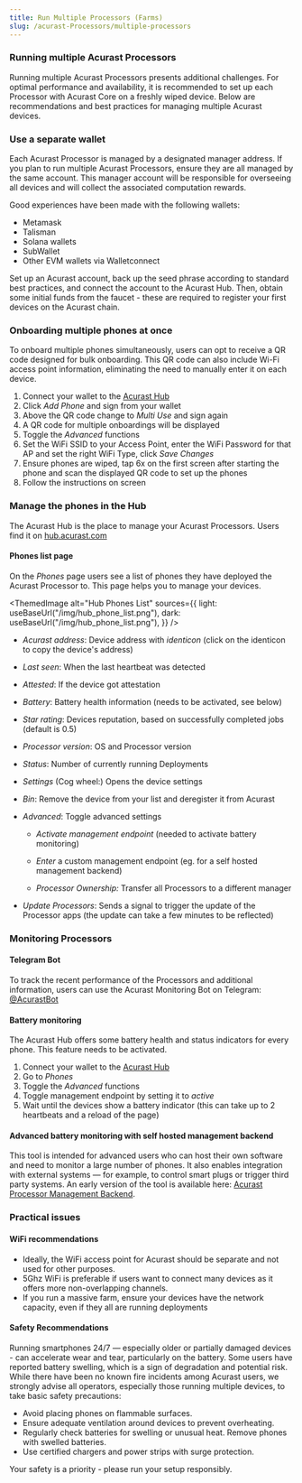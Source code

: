 ```yaml
---
title: Run Multiple Processors (Farms)
slug: /acurast-Processors/multiple-processors
---
```



### Running multiple Acurast Processors

Running multiple Acurast Processors presents additional challenges. For optimal performance and availability, it is recommended to set up each Processor with Acurast Core on a freshly wiped device. Below are recommendations and best practices for managing multiple Acurast devices.

### Use a separate wallet

Each Acurast Processor is managed by a designated manager address. If you plan to run multiple Acurast Processors, ensure they are all managed by the same account. This manager account will be responsible for overseeing all devices and will collect the associated computation rewards.

Good experiences have been made with the following wallets:

- Metamask
- Talisman
- Solana wallets
- SubWallet
- Other EVM wallets via Walletconnect

Set up an Acurast account, back up the seed phrase according to standard best practices, and connect the account to the Acurast Hub. Then, obtain some initial funds from the faucet - these are required to register your first devices on the Acurast chain.

### Onboarding multiple phones at once

To onboard multiple phones simultaneously, users can opt to receive a QR code designed for bulk onboarding. This QR code can also include Wi-Fi access point information, eliminating the need to manually enter it on each device.

1. Connect your wallet to the [Acurast Hub](https://hub.acurast.com)
2. Click _Add Phone_ and sign from your wallet
3. Above the QR code change to _Multi Use_ and sign again
4. A QR code for multiple onboardings will be displayed
5. Toggle the _Advanced_ functions
6. Set the WiFi SSID to your Access Point, enter the WiFi Password for that AP and set the right WiFi Type, click _Save Changes_
7. Ensure phones are wiped, tap 6x on the first screen after starting the phone and scan the displayed QR code to set up the phones
8. Follow the instructions on screen

### Manage the phones in the Hub

The Acurast Hub is the place to manage your Acurast Processors. Users find it on [hub.acurast.com](https://hub.acurast.com)

#### Phones list page

On the _Phones_ page users see a list of phones they have deployed the Acurast Processor to. This page helps you to manage your devices.

<ThemedImage
  alt="Hub Phones List"
  sources={{
    light: useBaseUrl("/img/hub_phone_list.png"),
    dark: useBaseUrl("/img/hub_phone_list.png"),
  }}
/>

- _Acurast address_: Device address with _identicon_ (click on the identicon to copy the device's address)
- _Last seen_: When the last heartbeat was detected
- _Attested_: If the device got attestation
- _Battery_: Battery health information (needs to be activated, see below)
- _Star rating_: Devices reputation, based on successfully completed jobs (default is 0.5)
- _Processor version_: OS and Processor version
- _Status_: Number of currently running Deployments

- _Settings_ (Cog wheel:) Opens the device settings
- _Bin_: Remove the device from your list and deregister it from Acurast

- _Advanced_: Toggle advanced settings

  - _Activate management endpoint_ (needed to activate battery monitoring)
  - _Enter_ a custom management endpoint (eg. for a self hosted management backend)

  - _Processor Ownership:_ Transfer all Processors to a different manager

- _Update Processors_: Sends a signal to trigger the update of the Processor apps (the update can take a few minutes to be reflected)

### Monitoring Processors

#### Telegram Bot

To track the recent performance of the Processors and additional information, users can use the Acurast Monitoring Bot on Telegram: [@AcurastBot](https://t.me/AcurastBot)

#### Battery monitoring

The Acurast Hub offers some battery health and status indicators for every phone. This feature needs to be activated.

1. Connect your wallet to the [Acurast Hub](https://hub.acurast.com)
2. Go to _Phones_
3. Toggle the _Advanced_ functions
4. Toggle management endpoint by setting it to _active_
5. Wait until the devices show a battery indicator (this can take up to 2 heartbeats and a reload of the page)

#### Advanced battery monitoring with self hosted management backend

This tool is intended for advanced users who can host their own software and need to monitor a large number of phones. It also enables integration with external systems — for example, to control smart plugs or trigger third party systems. An early version of the tool is available here: [Acurast Processor Management Backend](https://github.com/Acurast/acurast-Processor-management-backend).

### Practical issues

#### WiFi recommendations

- Ideally, the WiFi access point for Acurast should be separate and not used for other purposes.
- 5Ghz WiFi is preferable if users want to connect many devices as it offers more non-overlapping channels.
- If you run a massive farm, ensure your devices have the network capacity, even if they all are running deployments

#### Safety Recommendations

Running smartphones 24/7 — especially older or partially damaged devices - can accelerate wear and tear, particularly on the battery. Some users have reported battery swelling, which is a sign of degradation and potential risk. While there have been no known fire incidents among Acurast users, we strongly advise all operators, especially those running multiple devices, to take basic safety precautions:

- Avoid placing phones on flammable surfaces.
- Ensure adequate ventilation around devices to prevent overheating.
- Regularly check batteries for swelling or unusual heat. Remove phones with swelled batteries.
- Use certified chargers and power strips with surge protection.

Your safety is a priority - please run your setup responsibly.
